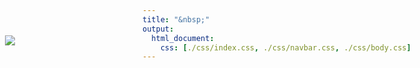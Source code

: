 ```yaml
---
title: "&nbsp;"
output:
  html_document:
    css: [./css/index.css, ./css/navbar.css, ./css/body.css]
---
```


<style>
h1 {font-weight: bold !important; 
    font-size: 42px !important}
    
.demo {display: none; }

.footer {display: none; }

.bottom-left {
  position: absolute;
  bottom: -5%;
  left: 25%;
  color: white;
  font-size: 50px; 
  font-style: italic;
  opacity: 0.5;
  font-family: Garamond;
}

</style>   

<div style="width:1349px; height: 100%; margin-left: -220px; margin-bottom: -195px; margin-top: -4em">
<img src="./images/Homepage.JPG">

<div class="bottom-left">Rooting Deep before Stretching High</div>

</div>



